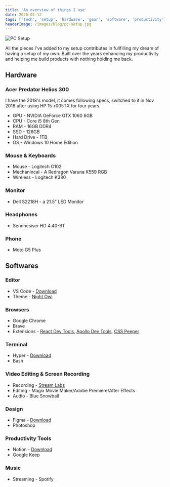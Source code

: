 ```yaml
---
title: 'An overview of things I use'
date: 2020-01-12
tags: ['tech', 'setup', 'hardware', 'gear', 'software', 'productivity']
headerImage: /images/blog/pc-setup.jpg
---
```


![PC Setup](https://media.graphcms.com/wZiHBSbySKeiYkQpdgWg)

All the pieces I've added to my setup contributes in fullfilling my dream of having a setup of my own. Built over the years enhancing my productivity and helping me build products with nothing holding me back.

## Hardware

### Acer Predator Helios 300

I have the 2018's model, it comes following specs, switched to it in Nov 2018 after using HP 15-r005TX for four years.

-  GPU - NVIDIA GeForce GTX 1060 6GB
-  CPU - Core i5 8th Gen
-  RAM - 16GB DDR4
-  SSD - 126GB
-  Hard Drive - 1TB
-  OS - Windows 10 Home Edition

### Mouse & Keyboards

-  Mouse - Logitech G102
-  Mechanincal - A Redragon Varuna K559 RGB
-  Wireless - Logitech K380

### Monitor

-  Dell S2218H - a 21.5" LED Monitor

### Headphones

-  Sennhesiser HD 4.40-BT

### Phone

-  Moto G5 Plus

## Softwares

### Editor

-  VS Code - [Download](https://code.visualstudio.com/download 'Download')
-  Theme - [Night Owl](https://github.com/sdras/night-owl-vscode-theme 'Night Owl')

### Browsers

-  Google Chrome
-  Brave
-  Extensions - [React Dev Tools](https://chrome.google.com/webstore/detail/react-developer-tools/fmkadmapgofadopljbjfkapdkoienihi?hl=en 'React Dev Tools'), [Apollo Dev Tools](https://chrome.google.com/webstore/detail/apollo-client-developer-t/jdkknkkbebbapilgoeccciglkfbmbnfm?hl=en 'Apollo Dev Tools'), [CSS Peeper](https://chrome.google.com/webstore/detail/css-peeper/mbnbehikldjhnfehhnaidhjhoofhpehk?hl=en 'CSS Peeper')

### Terminal

-  Hyper - [Download](https://hyper.is/ 'Download')
-  Bash

### Video Editing & Screen Recording

-  Recording - [Stream Labs](https://streamlabs.com/ 'Stream Labs')
-  Editing - Magix Movie Maker/Adobe Premiere/After Effects
-  Audio - Blue Snowball

### Design

-  Figma - [Download](https://www.figma.com/ 'Download')
-  Photoshop

### Productivity Tools

-  Notion - [Download](https://www.notion.so/ 'Download')
-  Google Keep

### Music

-  Streaming - Spotify
